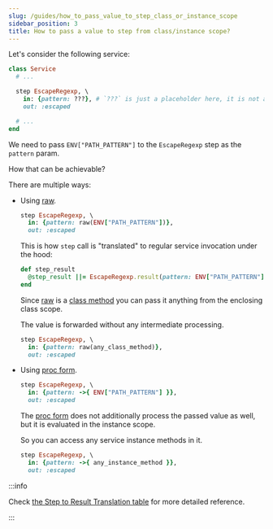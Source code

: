 ```yaml
---
slug: /guides/how_to_pass_value_to_step_class_or_instance_scope
sidebar_position: 3
title: How to pass a value to step from class/instance scope?
---
```


Let's consider the following service:

```ruby
class Service
  # ...

  step EscapeRegexp, \
    in: {pattern: ???}, # `???` is just a placeholder here, it is not a valid Ruby syntax.
    out: :escaped

  # ...
end
```

We need to pass `ENV["PATH_PATTERN"]` to the `EscapeRegexp` step as the `pattern` param.

How that can be achievable?

There are multiple ways:

- Using [raw](/api/plugins/service/has_result_steps).

  ```ruby
  step EscapeRegexp, \
    in: {pattern: raw(ENV["PATH_PATTERN"])},
    out: :escaped
  ```

  This is how `step` call is "translated" to regular service invocation under the hood:

  ```ruby
  def step_result
    @step_result ||= EscapeRegexp.result(pattern: ENV["PATH_PATTERN"])
  end
  ```

  Since [raw](/api/plugins/service/has_result_steps) is a [class method](https://rubyreferences.github.io/rubyref/language/methods-def.html#scope) you can pass it anything from the enclosing class scope.

  The value is forwarded without any intermediate processing.

  ```ruby
  step EscapeRegexp, \
    in: {pattern: raw(any_class_method)},
    out: :escaped
  ```

- Using [proc form](/api/plugins/service/has_result_steps).

  ```ruby
  step EscapeRegexp, \
    in: {pattern: ->{ ENV["PATH_PATTERN"] }},
    out: :escaped
  ```

  The [proc form](/api/plugins/service/has_result_steps) does not additionally process the passed value as well, but it is evaluated in the instance scope.

  So you can access any service instance methods in it.

  ```ruby
  step EscapeRegexp, \
    in: {pattern: ->{ any_instance_method }},
    out: :escaped
  ```

:::info

Check [the Step to Result Translation table](/basics/step_to_result_translation_table) for more detailed reference.

:::
